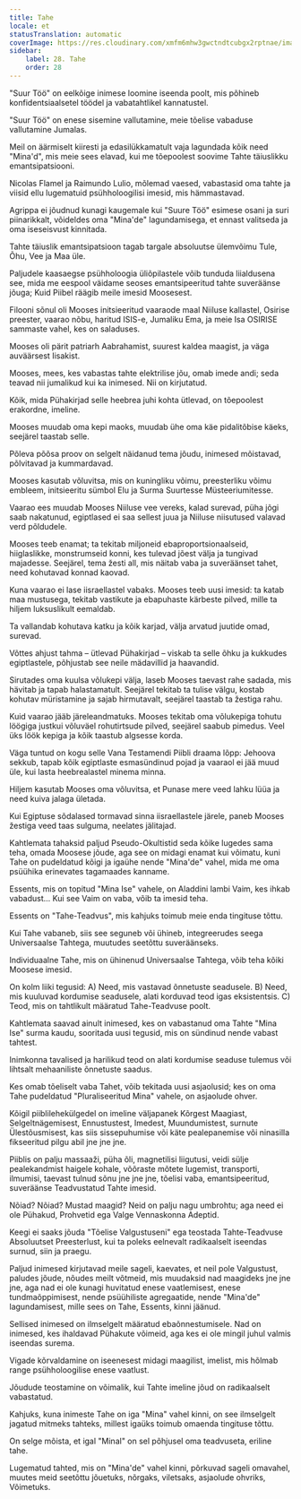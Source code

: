```yaml
---
title: Tahe
locale: et
statusTranslation: automatic
coverImage: https://res.cloudinary.com/xmfm6mhw3gwctndtcubgx2rptnae/image/upload/v1740468922/small_cover_tratado_de_psicologia_revolucionaria_a4c0dca4e0.webp
sidebar:
    label: 28. Tahe
    order: 28
---
```

"Suur Töö" on eelkõige inimese loomine iseenda poolt, mis põhineb konfidentsiaalsetel töödel ja vabatahtlikel kannatustel.

"Suur Töö" on enese sisemine vallutamine, meie tõelise vabaduse vallutamine Jumalas.

Meil on äärmiselt kiiresti ja edasilükkamatult vaja lagundada kõik need "Mina'd", mis meie sees elavad, kui me tõepoolest soovime Tahte täiuslikku emantsipatsiooni.

Nicolas Flamel ja Raimundo Lulio, mõlemad vaesed, vabastasid oma tahte ja viisid ellu lugematuid psühholoogilisi imesid, mis hämmastavad.

Agrippa ei jõudnud kunagi kaugemale kui "Suure Töö" esimese osani ja suri piinarikkalt, võideldes oma "Mina'de" lagundamisega, et ennast valitseda ja oma iseseisvust kinnitada.

Tahte täiuslik emantsipatsioon tagab targale absoluutse ülemvõimu Tule, Õhu, Vee ja Maa üle.

Paljudele kaasaegse psühholoogia üliõpilastele võib tunduda liialdusena see, mida me eespool väidame seoses emantsipeeritud tahte suveräänse jõuga; Kuid Piibel räägib meile imesid Moosesest.

Filooni sõnul oli Mooses initsieeritud vaaraode maal Niiluse kallastel, Osirise preester, vaarao nõbu, haritud ISIS-e, Jumaliku Ema, ja meie Isa OSIRISE sammaste vahel, kes on saladuses.

Mooses oli pärit patriarh Aabrahamist, suurest kaldea maagist, ja väga auväärsest Iisakist.

Mooses, mees, kes vabastas tahte elektrilise jõu, omab imede andi; seda teavad nii jumalikud kui ka inimesed. Nii on kirjutatud.

Kõik, mida Pühakirjad selle heebrea juhi kohta ütlevad, on tõepoolest erakordne, imeline.

Mooses muudab oma kepi maoks, muudab ühe oma käe pidalitõbise käeks, seejärel taastab selle.

Põleva põõsa proov on selgelt näidanud tema jõudu, inimesed mõistavad, põlvitavad ja kummardavad.

Mooses kasutab võluvitsa, mis on kuningliku võimu, preesterliku võimu embleem, initsieeritu sümbol Elu ja Surma Suurtesse Müsteeriumitesse.

Vaarao ees muudab Mooses Niiluse vee vereks, kalad surevad, püha jõgi saab nakatunud, egiptlased ei saa sellest juua ja Niiluse niisutused valavad verd põldudele.

Mooses teeb enamat; ta tekitab miljoneid ebaproportsionaalseid, hiiglaslikke, monstrumseid konni, kes tulevad jõest välja ja tungivad majadesse. Seejärel, tema žesti all, mis näitab vaba ja suveräänset tahet, need kohutavad konnad kaovad.

Kuna vaarao ei lase iisraellastel vabaks. Mooses teeb uusi imesid: ta katab maa mustusega, tekitab vastikute ja ebapuhaste kärbeste pilved, mille ta hiljem luksuslikult eemaldab.

Ta vallandab kohutava katku ja kõik karjad, välja arvatud juutide omad, surevad.

Võttes ahjust tahma – ütlevad Pühakirjad – viskab ta selle õhku ja kukkudes egiptlastele, põhjustab see neile mädavillid ja haavandid.

Sirutades oma kuulsa võlukepi välja, laseb Mooses taevast rahe sadada, mis hävitab ja tapab halastamatult. Seejärel tekitab ta tulise välgu, kostab kohutav müristamine ja sajab hirmutavalt, seejärel taastab ta žestiga rahu.

Kuid vaarao jääb järeleandmatuks. Mooses tekitab oma võlukepiga tohutu löögiga justkui võluväel rohutirtsude pilved, seejärel saabub pimedus. Veel üks löök kepiga ja kõik taastub algsesse korda.

Väga tuntud on kogu selle Vana Testamendi Piibli draama lõpp: Jehoova sekkub, tapab kõik egiptlaste esmasündinud pojad ja vaaraol ei jää muud üle, kui lasta heebrealastel minema minna.

Hiljem kasutab Mooses oma võluvitsa, et Punase mere veed lahku lüüa ja need kuiva jalaga ületada.

Kui Egiptuse sõdalased tormavad sinna iisraellastele järele, paneb Mooses žestiga veed taas sulguma, neelates jälitajad.

Kahtlemata tahaksid paljud Pseudo-Okultistid seda kõike lugedes sama teha, omada Moosese jõude, aga see on midagi enamat kui võimatu, kuni Tahe on pudeldatud kõigi ja igaühe nende "Mina'de" vahel, mida me oma psüühika erinevates tagamaades kanname.

Essents, mis on topitud "Mina Ise" vahele, on Aladdini lambi Vaim, kes ihkab vabadust... Kui see Vaim on vaba, võib ta imesid teha.

Essents on "Tahe-Teadvus", mis kahjuks toimub meie enda tingituse tõttu.

Kui Tahe vabaneb, siis see seguneb või ühineb, integreerudes seega Universaalse Tahtega, muutudes seetõttu suveräänseks.

Individuaalne Tahe, mis on ühinenud Universaalse Tahtega, võib teha kõiki Moosese imesid.

On kolm liiki tegusid: A) Need, mis vastavad õnnetuste seadusele. B) Need, mis kuuluvad kordumise seadusele, alati korduvad teod igas eksistentsis. C) Teod, mis on tahtlikult määratud Tahe-Teadvuse poolt.

Kahtlemata saavad ainult inimesed, kes on vabastanud oma Tahte "Mina Ise" surma kaudu, sooritada uusi tegusid, mis on sündinud nende vabast tahtest.

Inimkonna tavalised ja harilikud teod on alati kordumise seaduse tulemus või lihtsalt mehaaniliste õnnetuste saadus.

Kes omab tõeliselt vaba Tahet, võib tekitada uusi asjaolusid; kes on oma Tahe pudeldatud "Pluraliseeritud Mina" vahele, on asjaolude ohver.

Kõigil piiblilehekülgedel on imeline väljapanek Kõrgest Maagiast, Selgeltnägemisest, Ennustustest, Imedest, Muundumistest, surnute Ülestõusmisest, kas siis sissepuhumise või käte pealepanemise või ninasilla fikseeritud pilgu abil jne jne jne.

Piiblis on palju massaaži, püha õli, magnetilisi liigutusi, veidi sülje pealekandmist haigele kohale, võõraste mõtete lugemist, transporti, ilmumisi, taevast tulnud sõnu jne jne jne, tõelisi vaba, emantsipeeritud, suveräänse Teadvustatud Tahte imesid.

Nõiad? Nõiad? Mustad maagid? Neid on palju nagu umbrohtu; aga need ei ole Pühakud, Prohvetid ega Valge Vennaskonna Adeptid.

Keegi ei saaks jõuda "Tõelise Valgustuseni" ega teostada Tahte-Teadvuse Absoluutset Preesterlust, kui ta poleks eelnevalt radikaalselt iseendas surnud, siin ja praegu.

Paljud inimesed kirjutavad meile sageli, kaevates, et neil pole Valgustust, paludes jõude, nõudes meilt võtmeid, mis muudaksid nad maagideks jne jne jne, aga nad ei ole kunagi huvitatud enese vaatlemisest, enese tundmaõppimisest, nende psüühiliste agregaatide, nende "Mina'de" lagundamisest, mille sees on Tahe, Essents, kinni jäänud.

Sellised inimesed on ilmselgelt määratud ebaõnnestumisele. Nad on inimesed, kes ihaldavad Pühakute võimeid, aga kes ei ole mingil juhul valmis iseendas surema.

Vigade kõrvaldamine on iseenesest midagi maagilist, imelist, mis hõlmab range psühholoogilise enese vaatlust.

Jõudude teostamine on võimalik, kui Tahte imeline jõud on radikaalselt vabastatud.

Kahjuks, kuna inimeste Tahe on iga "Mina" vahel kinni, on see ilmselgelt jagatud mitmeks tahteks, millest igaüks toimub omaenda tingituse tõttu.

On selge mõista, et igal "Minal" on sel põhjusel oma teadvuseta, eriline tahe.

Lugematud tahted, mis on "Mina'de" vahel kinni, põrkuvad sageli omavahel, muutes meid seetõttu jõuetuks, nõrgaks, viletsaks, asjaolude ohvriks, Võimetuks.

